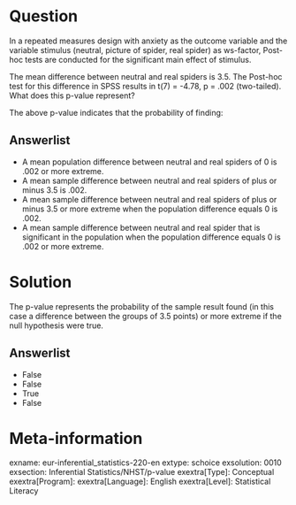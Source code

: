 Question
========
In a repeated measures design with anxiety as the outcome variable and the variable stimulus (neutral, picture of spider, real spider) as ws-factor, Post-hoc tests are conducted for the significant main effect of stimulus.

The mean difference between neutral and real spiders is 3.5. The Post-hoc test for this difference in SPSS results in t(7) = -4.78, p = .002 (two-tailed). What does this p-value represent?

The above p-value indicates that the probability of finding:

Answerlist
----------
* A mean population difference between neutral and real spiders of 0 is .002 or more extreme.
* A mean sample difference between neutral and real spiders of plus or minus 3.5 is .002.
* A mean sample difference between neutral and real spiders of plus or minus 3.5 or more extreme when the population difference equals 0 is .002.
* A mean sample difference between neutral and real spider that is significant in the population when the population difference equals 0 is .002 or more extreme.


Solution
========
The p-value represents the probability of the sample result found (in this case a difference between the groups of 3.5 points) or more extreme if the null hypothesis were true.

Answerlist
----------
* False
* False
* True
* False


Meta-information
================
exname: eur-inferential_statistics-220-en
extype: schoice
exsolution: 0010
exsection: Inferential Statistics/NHST/p-value
exextra[Type]: Conceptual
exextra[Program]: 
exextra[Language]: English
exextra[Level]: Statistical Literacy